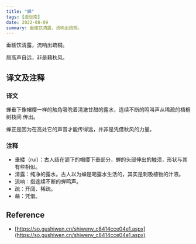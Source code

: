 ```yaml
---
title: "蝉"
tags: [虞世南]
date: 2022-08-09
summary: 垂緌饮清露，流响出疏桐。
---
```


垂緌饮清露，流响出疏桐。

居高声自远，非是藉秋风。

## 译文及注释

### 译文

蝉垂下像帽缨一样的触角吸吮着清澈甘甜的露水，连续不断的鸣叫声从稀疏的梧桐树枝间
传出。

蝉正是因为在高处它的声音才能传得远，并非是凭借秋风的力量。

### 注释

- 垂緌（ruí）：古人结在颔下的帽缨下垂部分，蝉的头部伸出的触须，形状与其有些相似。
- 清露：纯净的露水。古人以为蝉是喝露水生活的，其实是刺吸植物的汁液。
- 流响：指连续不断的蝉鸣声。
- 疏：开阔、稀疏。
- 藉：凭借。

## Reference

- [https://so.gushiwen.cn/shiwenv_c8414cce04e1.aspx](https://so.gushiwen.cn/shiwenv_c8414cce04e1.aspx)